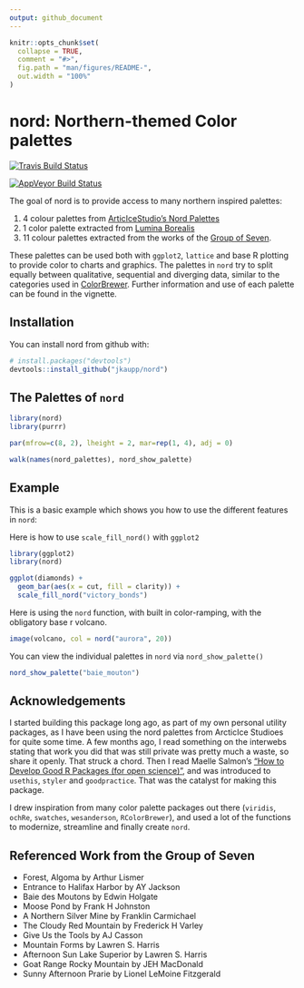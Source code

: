 ```yaml
---
output: github_document
---
```


<!-- README.md is generated from README.Rmd. Please edit that file -->

```r
knitr::opts_chunk$set(
  collapse = TRUE,
  comment = "#>",
  fig.path = "man/figures/README-",
  out.width = "100%"
)
```
# nord: Northern-themed Color palettes

[![Travis Build Status](https://travis-ci.org/jkaupp/nord.svg?branch=master)](https://travis-ci.org/jkaupp/nord)

[![AppVeyor Build Status](https://ci.appveyor.com/api/projects/status/github/jkaupp/nord?branch=master&svg=true)](https://ci.appveyor.com/project/jkaupp/nord)

The goal of nord is to provide access to many northern inspired palettes:

 1. 4  colour palettes from [ArticIceStudio's Nord Palettes](https://git.io/nord) 
 2. 1 color palette extracted from [Lumina Borealis](https://www.luminaborealis.com/)
 3. 11 colour palettes extracted from the works of the [Group of Seven](https://en.wikipedia.org/wiki/Group_of_Seven_(artists)). 
 
These palettes can be used both with `ggplot2`, `lattice` and base R plotting to provide color to charts and graphics.  The palettes in `nord` try to split equally between qualitative, sequential and diverging data, similar to the categories used in [ColorBrewer](http://colorbrewer2.org/).  Further information and use of each palette can be found in the vignette.


## Installation

You can install nord from github with:

```r
# install.packages("devtools")
devtools::install_github("jkaupp/nord")
```

## The Palettes of `nord`

```r
library(nord)
library(purrr)

par(mfrow=c(8, 2), lheight = 2, mar=rep(1, 4), adj = 0)

walk(names(nord_palettes), nord_show_palette)

```

## Example

This is a basic example which shows you how to use the different features in `nord`:

Here is how to use `scale_fill_nord()` with `ggplot2` 
```r
library(ggplot2)
library(nord)

ggplot(diamonds) + 
  geom_bar(aes(x = cut, fill = clarity)) +
  scale_fill_nord("victory_bonds")
```

Here is using the `nord` function, with built in color-ramping, with the obligatory base r volcano.

```r
image(volcano, col = nord("aurora", 20))
```

You can view the individual palettes in `nord` via `nord_show_palette()`

```r
nord_show_palette("baie_mouton")
```

## Acknowledgements

I started building this package long ago, as part of my own personal utility packages, as I have been using the nord palettes from ArcticIce Studioes for quite some time.  A few months ago, I read something on the interwebs stating that work you did that was still private was pretty much a waste, so share it openly.  That struck a chord.  Then I read Maelle Salmon's ["How to Develop Good R Packages (for open science)"](http://www.masalmon.eu/2017/12/11/goodrpackages/), and was introduced to `usethis`, `styler` and `goodpractice`. That was the catalyst for making this package.  

I drew inspiration from many color palette packages out there (`viridis`, `ochRe`, `swatches`, `wesanderson`, `RColorBrewer`), and used a lot of the functions to modernize, streamline and finally create `nord`. 

## Referenced Work from the Group of Seven

* Forest, Algoma by Arthur Lismer
* Entrance to Halifax Harbor by AY Jackson
* Baie des Moutons by Edwin Holgate
* Moose Pond by Frank H Johnston
* A Northern Silver Mine by Franklin Carmichael
* The Cloudy Red Mountain by Frederick H Varley
* Give Us the Tools by AJ Casson
* Mountain Forms by Lawren S. Harris
* Afternoon Sun Lake Superior by Lawren S. Harris
* Goat Range Rocky Mountain by JEH MacDonald
* Sunny Afternoon Prarie by Lionel LeMoine Fitzgerald

